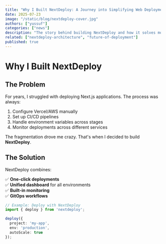 ```yaml
---
title: "Why I Built NextDeploy: A Journey into Simplifying Web Deployment"
date: 2025-07-23
image: "/static/blog/nextdeploy-cover.jpg"
authors: ["yussuf"]
categories: ["news"]
description: "The story behind building NextDeploy and how it solves modern web deployment challenges"
related: ["nextdeploy-architecture", "future-of-deployment"]
published: true
---
```


# Why I Built NextDeploy

## The Problem

For years, I struggled with deploying Next.js applications. The process was always:

1. Configure Vercel/AWS manually
2. Set up CI/CD pipelines
3. Handle environment variables across stages
4. Monitor deployments across different services

The fragmentation drove me crazy. That's when I decided to build **NextDeploy**.

## The Solution

NextDeploy combines:

✅ **One-click deployments**  
✅ **Unified dashboard** for all environments  
✅ **Built-in monitoring**  
✅ **GitOps workflows**  

```ts
// Example: Deploy with NextDeploy
import { deploy } from 'nextdeploy';

deploy({
  project: 'my-app',
  env: 'production',
  autoScale: true
});
